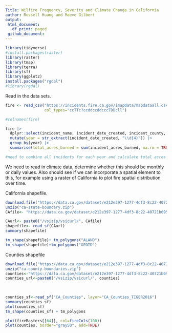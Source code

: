 ```yaml
---
Title: Wilfire Frequency, Severity and Climate Change in California
author: Russell Huang and Maeve Gilbert
output: 
 html_document:
   df_print: paged 
 github_document: 
---
```

```r
library(tidyverse)
#install.packages(raster)
library(raster)
library(tmap)
library(terra)
library(sf)
library(ggplot2)
install.packages("rgdal")
#library(rgdal)
```

Read in the data sets. 
```r
fire <- read_csv("https://incidents.fire.ca.gov/imapdata/mapdataall.csv",
                 col_types="ccTTc?ccddccddcccTDDcll")
```


```r
#colnames(fire)

fire |>
  dplyr::select(incident_name, incident_date_created, incident_county, incident_location, incident_acres_burned, incident_longitude, incident_latitude) |>
  mutate(year = str_extract(incident_date_created, "\\d{4}")) |>
  group_by(year) |>
  summarise(total_acres_burned = sum(incident_acres_burned, na.rm = TRUE))

#need to combine all incidents for each year and calculate total acres burned per year
```
We need to read in climate data, determine whether this should be monthly or daily values. Also should see if we can incorporate a spatial element to this, for example using a raster of California to plot fire spatial distribution over time. 

California shapefile. 
```r
download.file("https://data.ca.gov/dataset/e212e397-1277-4df3-8c22-40721b095f33/resource/3db1e426-fb51-44f5-82d5-a54d7c6e188b/download/ca-state-boundary.zip", "ca-state-boundary.zip")
unzip("ca-state-boundary.zip")
CAfile<- "https://data.ca.gov/dataset/e212e397-1277-4df3-8c22-40721b095f33/resource/3db1e426-fb51-44f5-82d5-a54d7c6e188b/download/ca-state-boundary.zip" 

CAurl<- paste0("/vsizip/vsicurl/", CAfile)
shapefile<- read_sf(CAurl)
summary(shapefile)

tm_shape(shapefile)+ tm_polygons("ALAND")
tm_shape(shapefile)+tm_polygons("GEOID")
```

Counties shapefile
```r

download.file("https://data.ca.gov/dataset/e212e397-1277-4df3-8c22-40721b095f33/resource/b0007416-a325-4777-9295-368ea6b710e6/download/ca-county-boundaries.zip", "ca-county-boundaries.zip")
unzip("ca-county-boundaries.zip")
counties<-"https://data.ca.gov/dataset/e212e397-1277-4df3-8c22-40721b095f33/resource/b0007416-a325-4777-9295-368ea6b710e6/download/ca-county-boundaries.zip"
counties_url<-paste0("/vsizip/vsicurl/", counties)

  
  
counties_sf<-read_sf("CA_Counties", layer="CA_Counties_TIGER2016")
summary(counties_sf)
plot(counties_sf)
tm_shape(counties_sf) + tm_polygons

plot(fireRasters[[64]], col=fireCols(100))
plot(counties, border="gray50", add=TRUE)

```

